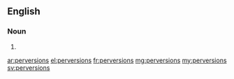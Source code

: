 ==English==

===Noun===
{{head|en|plural}}

# {{plural of|perversion|lang=en}}

[[ar:perversions]]
[[el:perversions]]
[[fr:perversions]]
[[mg:perversions]]
[[my:perversions]]
[[sv:perversions]]